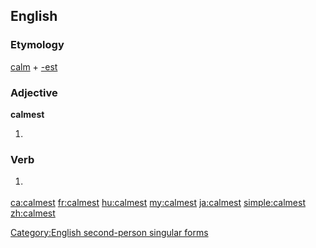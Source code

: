 ==English==

===Etymology===
[[calm]] + [[-est]]

===Adjective===
'''calmest'''

# {{en-superlative of|calm}}

===Verb===
{{en-verb form}}

# {{context|archaic|lang=en}} {{form of|Second-person singular simple present form|calm|lang=en}}

[[Category:English second-person singular forms]]

[[ca:calmest]]
[[fr:calmest]]
[[hu:calmest]]
[[my:calmest]]
[[ja:calmest]]
[[simple:calmest]]
[[zh:calmest]]